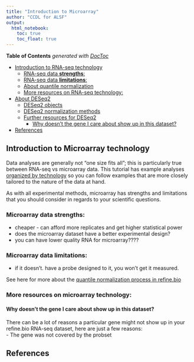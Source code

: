 ```yaml
---
title: "Introduction to Microarray"
author: "CCDL for ALSF"
output:   
  html_notebook: 
    toc: true
    toc_float: true
---
```


<!-- START doctoc generated TOC please keep comment here to allow auto update -->
<!-- DON'T EDIT THIS SECTION, INSTEAD RE-RUN doctoc TO UPDATE -->
**Table of Contents**  *generated with [DocToc](https://github.com/thlorenz/doctoc)*

- [Introduction to RNA-seq technology](#introduction-to-rna-seq-technology)
  - [RNA-seq data **strengths**:](#rna-seq-data-strengths)
  - [RNA-seq data **limitations**:](#rna-seq-data-limitations)
  - [About quantile normalization](#about-quantile-normalization)
  - [More resources on RNA-seq technology:](#more-resources-on-rna-seq-technology)
- [About DESeq2](#about-deseq2)
  - [DESeq2 objects](#deseq2-objects)
  - [DESeq2 normalization methods](#deseq2-normalization-methods)
  - [Further resources for DESeq2](#further-resources-for-deseq2)
    - [Why doesn't the gene I care about show up in this dataset?](#why-doesnt-the-gene-i-care-about-show-up-in-this-dataset)
- [References](#references)

<!-- END doctoc generated TOC please keep comment here to allow auto update -->

## Introduction to Microarray technology

Data analyses are generally not "one size fits all"; this is particularly true between RNA-seq vs microarray data.
This tutorial has example analyses [organized by technology](../01-getting-started/getting-started.html#about-how-this-tutorial-book-is-structured) so you can follow examples that are more closely tailored to the nature of the data at hand. 

As with all experimental methods, microarray has strengths and limitations that you should consider in regards to your scientific questions. 

### Microarray data **strengths**:  

-  cheaper - can afford more replicates and get higher statistical power
- does the microarray dataset have a better experimental design?
- you can have lower quality RNA for microarray????

### Microarray data **limitations**:  

- if it doesn't. have a probe designed to it, you won't get it measured.  

See here for more about the [quantile normalization process in refine.bio](http://docs.refine.bio/en/latest/main_text.html#quantile-normalization)


### More resources on microarray technology: 

#### Why doesn't the gene I care about show up in this dataset?

There can be a lot of reasons a particular gene might not show up in your refine.bio RNA-seq dataset, here are just a few reasons:  
  - The gene was not covered by the probset 


## References